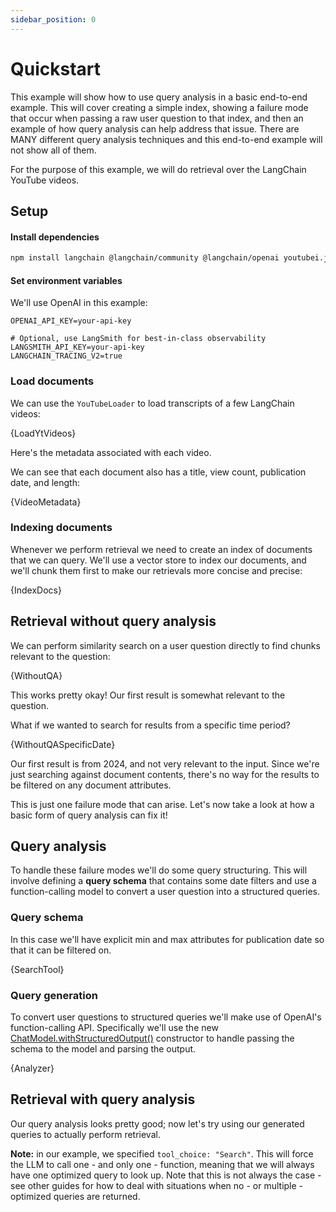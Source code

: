 ```yaml
---
sidebar_position: 0
---
```


# Quickstart

This example will show how to use query analysis in a basic end-to-end example.
This will cover creating a simple index, showing a failure mode that occur when passing a raw user question to
that index, and then an example of how query analysis can help address that issue. There are MANY different
query analysis techniques and this end-to-end example will not show all of them.

For the purpose of this example, we will do retrieval over the LangChain YouTube videos.

## Setup
#### Install dependencies

```bash
npm install langchain @langchain/community @langchain/openai youtubei.js youtube-transcript date-fns
```

#### Set environment variables

We'll use OpenAI in this example:

```env
OPENAI_API_KEY=your-api-key

# Optional, use LangSmith for best-in-class observability
LANGSMITH_API_KEY=your-api-key
LANGCHAIN_TRACING_V2=true
```

### Load documents

We can use the `YouTubeLoader` to load transcripts of a few LangChain videos:


<CodeBlock language="typescript">{LoadYtVideos}</CodeBlock>

Here's the metadata associated with each video.

We can see that each document also has a title, view count, publication date, and length:


<CodeBlock language="typescript">{VideoMetadata}</CodeBlock>

### Indexing documents

Whenever we perform retrieval we need to create an index of documents that we can query. We'll use a vector
store to index our documents, and we'll chunk them first to make our retrievals more concise and precise:


<CodeBlock language="typescript">{IndexDocs}</CodeBlock>

## Retrieval without query analysis

We can perform similarity search on a user question directly to find chunks relevant to the question:


<CodeBlock language="typescript">{WithoutQA}</CodeBlock>

This works pretty okay! Our first result is somewhat relevant to the question.

What if we wanted to search for results from a specific time period?


<CodeBlock language="typescript">{WithoutQASpecificDate}</CodeBlock>

Our first result is from 2024, and not very relevant to the input. Since we're just searching against
document contents, there's no way for the results to be filtered on any document attributes.

This is just one failure mode that can arise. Let's now take a look at how a basic form of query
analysis can fix it!

## Query analysis

To handle these failure modes we'll do some query structuring. This will involve defining a **query schema**
that contains some date filters and use a function-calling model to convert a user question into a structured queries. 

### Query schema

In this case we'll have explicit min and max attributes for publication date so that it can be filtered on.


<CodeBlock language="typescript">{SearchTool}</CodeBlock>

### Query generation

To convert user questions to structured queries we'll make use of OpenAI's function-calling API.
Specifically we'll use the new [ChatModel.withStructuredOutput()](/docs/integrations/chat/openai#withstructuredoutput--)
constructor to handle passing the schema to the model and parsing the output.


<CodeBlock language="typescript">{Analyzer}</CodeBlock>

## Retrieval with query analysis

Our query analysis looks pretty good; now let's try using our generated queries to actually perform retrieval. 

**Note:** in our example, we specified `tool_choice: "Search"`. This will force the LLM to call one - and only one - function,
meaning that we will always have one optimized query to look up. Note that this is not always the case - see other guides for
how to deal with situations when no - or multiple - optimized queries are returned.